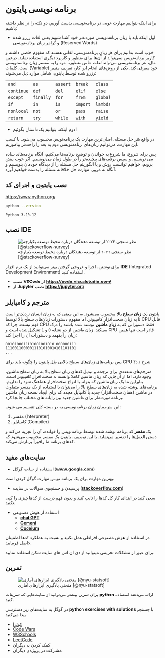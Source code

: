 # برنامه نویسی پایتون {#programming-python}

برای اینکه بتوانیم مهارت خوبی در برنامه‌نویسی بدست آوریم، 
دو نکته را در نظر داشته باشیم:

- اول اینکه باید با زبان برنامه‌نویسی موردنظر خود آشنا شویم
یعنی لغات رزرو شده
[(Reserved Words)]{dir=ltr}
و گرامر زبان برنامه‌نویسی

خوب است بدانیم برای هر زبان برنامه‌نویسی، لغاتی هستند که مفهوم خاصی داشته و 
کاربر برنامه‌نویس نمی‌تواند از آن‌ها برای منظور و کاربرد دیگری استفاده نماید.
درعین حال، هر برنامه‌نویسی می‌تواند لغات خاص منظوره خود را به مفسر زبان
برنامه‌نویسی خود معرفی کند. یکی از روش‌های انجام این کار، تعریف متغیر 
[(Variable)]{dir=ltr}
 است.
 کلمات رزرو شده توسط پایتون، شامل موارد ذیل می‌شوند: 

::: {dir=ltr} :::
|   |   |   |   |   |
|:- |:- |:- |:- |:- |
| `and` | `as` | `assert` | `break` | `class` |
| `continue` | `def` | `del` | `elif` | `else` |
| `except` | `finally` | `for` | `from` | `global` |
| `if` | `in` | `is` | `import` | `lambda` |
| `nonlocal` | `not` | `or` |`pass` | `raise` |
| `return` | `try` | `while` | `with` | `yield` |
::::::

- دوم اینکه، بتوانیم یک داستان بگوئیم!

در واقع هنر حل مسئله، اصلی‌ترین مهارت یک برنامه‌نویس محسوب می‌شود.
با کسب این مهارت، می‌توانیم زبان‌های برنامه‌نویسی دوم به بعد را راحت‌تر بیاموزیم.

پس برای شروع، ما شروع به خواندن و توضیح برنامه‌ها می‌کنیم،
آنگاه برنامه‌های ساده‌ می نویسیم، و سپس برنامه‌های پیچیده‌تر را در طول زمان می‌نویسیم. 
اگر خوب پیش برویم، خواهیم توانست روش و یا الگوریتم حل مسئله را از دیدگاه خودمان بنویسیم 
و آنگاه به مرور، مهارت حل خلاقانه مسئله را بدست خواهیم آورد.


## نصب  پایتون و اجرای کد

[[https://www.python.org/]{dir=ltr}](https://www.python.org/)

```bash
python --version
```
```
Python 3.10.12
```

## نصب IDE


![نظر سنجی ۲۰۲۳ از توسعه دهندگان درباره محیط توسعه یکپارچه [@stackoverflow-survey]](../assets/img/ide.png)


برای نوشتن، اجرا و خروجی گرفتن بهتر می‌توانید از یک نرم افزار 
**IDE** [(Integrated Development Environment)]{dir=ltr}
استفاده کنید.
  
- نصب **VSCode** از **<https://code.visualstudio.com/>**
- نصب [**Jupyter**]{dir=ltr} از **<https://jupyter.org>**


## مترجم و کامپایلر {#interpreter-and-compiler}

پایتون یک **زبان سطح بالا** محسوب می‌شود. به این معنی که به زبان انسان نزدیک‌تر است 
تا به زبان سخت‌افزار کامپیوتر.
اما مفهوم دستورات زبان‌های سطح بالا توسط 
CPU
قابل فهم نیست. چرا که 
CPU
فقط دستوراتی که به **زبان ماشین**  نوشته شده باشند را درک می‌کند.
زبان ماشین از دو نشانه `0` و `1` تشکیل شده است و 
CPU
قادر است تنها همین زبان را بفهمد و دستورات آن را اجرا کند:

```
00101000111010010010101000000111
11100110000011101010010101101101
...
```

پس برنامه‌های زبان‌های سطح بالایی مثل پایتون را چگونه باید برای 
CPU
شرح داد؟

مترجم‌های متعددی برای ترجمه و تبدیل کدهای زبان سطح بالا به زبان سطح ماشین، وجود دارد.
اما از آن‌جایی که زبان ماشین کاملا وابسته به سخت‌افزار کامپیوتر است، 
بنابراین ما یک زبان ماشین که بتواند با انواع سخت‌افزار هماهنگ شود را نداریم. 
برنامه‌های نوشته شده به زبان‌های سطح بالا را می‌توان با استفاده از یک مفسر متفاوت
 در ماشین (همان سخت‌افزار) جدید یا کامپایل مجدد کد برای ایجاد نسخه زبان ماشین 
 برنامه موردنظر برای ماشین جدید بین رایانه های مختلف جابجا کرد.
 
 این مترجمان زبان برنامه‌نویسی به دو دسته کلی تقسیم می شوند:
 
1. مفسر [(Interpreter)]{dir=ltr} 
2. کامپایلر [(Compiler)]{dir=ltr}
 
 یک **مفسر** کد برنامه نوشته شده توسط برنامه‌نویس را خوانده، آن را تجزیه 
 می‌کند و دستورالعمل‌ها را تفسیر می‌نماید. 
 با این توصیف، پایتون یک مفسر محسوب می‌شود که کدهای برنامه ما رافوراً پردازش می‌کند. 
 

## سایت‌های مفید

- استفاده از سایت گوگل
([**www.google.com**](https://www.google.com/))

::: {.remark} :::
 بهترین مهارت برای یک برنامه نویس مهارت گوگل کردن است.
::::::

- پرسیدن و جستجوی سوالات در سایت 
([**stackoverflow.com**](https://stackoverflow.com/))

::: {.remark} :::
سعی کنید در ابتدای کار کل کدها را تایپ کنید و بدون فهم درست از کدها چیزی را کپی نکنید.
::::::


- استفاده از هوش مصنوعی 
  - [**chat GPT**](https://chat.openai.com/)
  - [**Gemeni**](https://gemini.google.com/)
  - [**Codeium**](https://codeium.com/)

::: {.remark} :::
در استفاده از هوش مصنوعی افراطی عمل نکنید و نسبت به عملکرد کدها اطمینان حاصل فرمایید.
::::::

::: {.remark} :::
برای عبور از مشکلات تحریمی میتوانید از دی ان اس های سایت شکن استفاده نمایید.
::::::

## تمرین

![منحنی یادگیری ابزارهای آماری [@nyu-statsoft]](../assets/img/LearningCurve_SPSS-Stata-SAS-JMP-R-Matlab.png)


برای تمرین بیشتر می‌توانید 
از سایت‌هایی که تمرینات
**python**
ارائه می‌دهند استفاده کنید.

با جستجو 
[**python exercises with solutions**]{dir=ltr}
در گوگل به سایت‌های زیر دسترسی پیدا می‌کنید


- [کوئرا](https://quera.org/problemset?order=most-solutions)
- [Code Wars](https://www.codewars.com/dashboard)
- [W3Schools](https://www.w3schools.com/python/default.asp)
- [LeetCode](https://leetcode.com/)
- کمک کردن به دیگران
- مشارکت در پروژه‌ی دیگران

